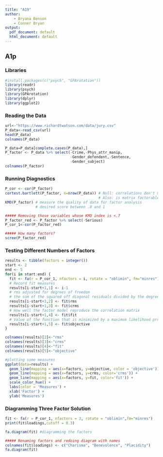 ```yaml
---
title: "A19"
author: 
    - Bryana Benson 
    - Conner Bryan
output:
  pdf_document: default
  html_document: default
---
```

## A1p

### Libraries
```r
#install.packages(c("psych", "GPArotation"))
library(readr)
library(psych)
library(GPArotation)
library(dplyr)
library(ggplot2) 
```

### Reading the Data
```r
url<-"https://www.richardtwatson.com/data/jury.csv"
P_data<-read_csv(url)
head(P_data)
colnames(P_data)

P_data=P_data[complete.cases(P_data),]
P_factor <- P_data %>% select(-Crime,-Phys_attr_manip,
                              -Gender_defendent,-Sentence,
                              -Gender_subject)
colnames(P_factor)
```

### Running Diagnostics
```r
P_cor <- cor(P_factor)
cortest.bartlett(P_factor, n=nrow(P_data)) # Null: correlations don't matter
                                           # Also: is matrix factorable?
KMO(P_factor) # measure the quality of data for factor analysis
              # desired score between .8 and 1

##### Removing those variables whose KMO index is <.7
P_factor_red <- P_factor %>% select(-Serious)
P_cor_1<-cor(P_factor_red)

##### How many factors?
scree(P_factor_red)
```


### Testing Different Numbers of Factors
```r
results <- tibble(factors = integer())
start <- 2
end <- 5
for(i in start:end) {
  fit <- fa(r = P_cor_1, nfactors = i, rotate = "oblimin", fm="minres")
  # Record fit measures
  results[i-start+1,1] <- i-1
  # rms adjusted for degrees of freedom
  # the sum of the squared off diagonal residuals divided by the degrees of freedom
  results[i-start+1,2] <- fit$rms
  results[i-start+1,3] <- fit$crms
  # How well the factor model reproduce the correlation matrix
  results[i-start+1,4] <- fit$fit
  # Value of the function that is minimized by a maximum likelihood procedures
  results[i-start+1,5] <- fit$objective
} 

colnames(results)[2]<-"rms"
colnames(results)[3]<-"crms"
colnames(results)[4]<-"fit"
colnames(results)[5]<-"objective"

#plotting some measures
ggplot(data=results) +
  geom_line(mapping = aes(x=factors, y=objective, color = 'objective')) +
  geom_line(mapping = aes(x=factors, y=crms, color='crms')) +
  geom_line(mapping = aes(x=factors, y=fit, color='fit')) +
  scale_color_hue() +
  labs(color = 'Measures') +
  xlab('Factor') +
  ylab('Measures')
```


### Diagramming Three Factor Solution
```r
fit <- fa(r = P_cor_1, nfactors = 3, rotate = "oblimin",fm="minres")
print(fit$loadings,cutoff = 0.3) 

fa.diagram(fit) #diagramming the factors

##### Renaming factors and redoing diagram with names
colnames(fit$loadings) <- c("Charisma", "Benevolence", "Placidity")
fa.diagram(fit)
```